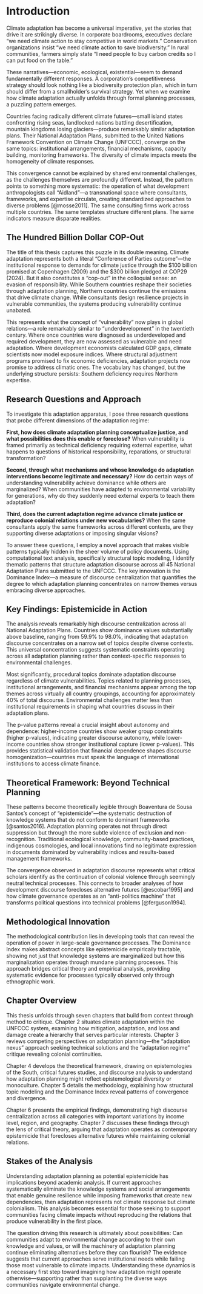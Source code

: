 # Introduction {#sec-intro}

Climate adaptation has become a universal imperative, yet the stories that drive it are strikingly diverse. In corporate boardrooms, executives declare "we need climate action to stay competitive in world markets." Conservation organizations insist "we need climate action to save biodiversity." In rural communities, farmers simply state "I need people to buy carbon credits so I can put food on the table."

These narratives—economic, ecological, existential—seem to demand fundamentally different responses. A corporation's competitiveness strategy should look nothing like a biodiversity protection plan, which in turn should differ from a smallholder's survival strategy. Yet when we examine how climate adaptation actually unfolds through formal planning processes, a puzzling pattern emerges.

Countries facing radically different climate futures—small island states confronting rising seas, landlocked nations battling desertification, mountain kingdoms losing glaciers—produce remarkably similar adaptation plans. Their National Adaptation Plans, submitted to the United Nations Framework Convention on Climate Change (UNFCCC), converge on the same topics: institutional arrangements, financial mechanisms, capacity building, monitoring frameworks. The diversity of climate impacts meets the homogeneity of climate responses.

This convergence cannot be explained by shared environmental challenges, as the challenges themselves are profoundly different. Instead, the pattern points to something more systematic: the operation of what development anthropologists call "Aidland"—a transnational space where consultants, frameworks, and expertise circulate, creating standardized approaches to diverse problems [@mosse2011]. The same consulting firms work across multiple countries. The same templates structure different plans. The same indicators measure disparate realities.

## The Hundred Billion Dollar COP-Out

The title of this thesis captures this puzzle in its double meaning. Climate adaptation represents both a literal "Conference of Parties outcome"—the institutional response to demands for climate justice through the $100 billion promised at Copenhagen (2009) and the $300 billion pledged at COP29 (2024). But it also constitutes a "cop-out" in the colloquial sense: an evasion of responsibility. While Southern countries reshape their societies through adaptation planning, Northern countries continue the emissions that drive climate change. While consultants design resilience projects in vulnerable communities, the systems producing vulnerability continue unabated.

This represents what the concept of "vulnerability" now plays in global relations—a role remarkably similar to "underdevelopment" in the twentieth century. Where once countries were diagnosed as underdeveloped and required development, they are now assessed as vulnerable and need adaptation. Where development economists calculated GDP gaps, climate scientists now model exposure indices. Where structural adjustment programs promised to fix economic deficiencies, adaptation projects now promise to address climatic ones. The vocabulary has changed, but the underlying structure persists: Southern deficiency requires Northern expertise.

## Research Questions and Approach

To investigate this adaptation apparatus, I pose three research questions that probe different dimensions of the adaptation regime:

**First, how does climate adaptation planning conceptualize justice, and what possibilities does this enable or foreclose?** When vulnerability is framed primarily as technical deficiency requiring external expertise, what happens to questions of historical responsibility, reparations, or structural transformation?

**Second, through what mechanisms and whose knowledge do adaptation interventions become legitimate and necessary?** How do certain ways of understanding vulnerability achieve dominance while others are marginalized? When communities have adapted to environmental variability for generations, why do they suddenly need external experts to teach them adaptation?

**Third, does the current adaptation regime advance climate justice or reproduce colonial relations under new vocabularies?** When the same consultants apply the same frameworks across different contexts, are they supporting diverse adaptations or imposing singular visions?

To answer these questions, I employ a novel approach that makes visible patterns typically hidden in the sheer volume of policy documents. Using computational text analysis, specifically structural topic modeling, I identify thematic patterns that structure adaptation discourse across all 45 National Adaptation Plans submitted to the UNFCCC. The key innovation is the Dominance Index—a measure of discourse centralization that quantifies the degree to which adaptation planning concentrates on narrow themes versus embracing diverse approaches.

## Key Findings: Epistemicide in Action

The analysis reveals remarkably high discourse centralization across all National Adaptation Plans. Countries show dominance values substantially above baseline, ranging from 59.9% to 98.0%, indicating that adaptation discourse concentrates on a narrow set of topics despite diverse contexts. This universal concentration suggests systematic constraints operating across all adaptation planning rather than context-specific responses to environmental challenges.

Most significantly, procedural topics dominate adaptation discourse regardless of climate vulnerabilities. Topics related to planning processes, institutional arrangements, and financial mechanisms appear among the top themes across virtually all country groupings, accounting for approximately 40% of total discourse. Environmental challenges matter less than institutional requirements in shaping what countries discuss in their adaptation plans.

The p-value patterns reveal a crucial insight about autonomy and dependence: higher-income countries show weaker group constraints (higher p-values), indicating greater discourse autonomy, while lower-income countries show stronger institutional capture (lower p-values). This provides statistical validation that financial dependence shapes discourse homogenization—countries must speak the language of international institutions to access climate finance.

## Theoretical Framework: Beyond Technical Planning

These patterns become theoretically legible through Boaventura de Sousa Santos's concept of "epistemicide"—the systematic destruction of knowledge systems that do not conform to dominant frameworks [@santos2016]. Adaptation planning operates not through direct suppression but through the more subtle violence of exclusion and non-recognition. Traditional ecological knowledge, community-based practices, indigenous cosmologies, and local innovations find no legitimate expression in documents dominated by vulnerability indices and results-based management frameworks.

The convergence observed in adaptation discourse represents what critical scholars identify as the continuation of colonial violence through seemingly neutral technical processes. This connects to broader analyses of how development discourse forecloses alternative futures [@escobar1995] and how climate governance operates as an "anti-politics machine" that transforms political questions into technical problems [@ferguson1994].

## Methodological Innovation

The methodological contribution lies in developing tools that can reveal the operation of power in large-scale governance processes. The Dominance Index makes abstract concepts like epistemicide empirically tractable, showing not just that knowledge systems are marginalized but how this marginalization operates through mundane planning processes. This approach bridges critical theory and empirical analysis, providing systematic evidence for processes typically observed only through ethnographic work.

## Chapter Overview

This thesis unfolds through seven chapters that build from context through method to critique. Chapter 2 situates climate adaptation within the UNFCCC system, examining how mitigation, adaptation, and loss and damage create a hierarchy that serves particular interests. Chapter 3 reviews competing perspectives on adaptation planning—the "adaptation nexus" approach seeking technical solutions and the "adaptation regime" critique revealing colonial continuities.

Chapter 4 develops the theoretical framework, drawing on epistemologies of the South, critical futures studies, and discourse analysis to understand how adaptation planning might reflect epistemological diversity or monoculture. Chapter 5 details the methodology, explaining how structural topic modeling and the Dominance Index reveal patterns of convergence and divergence.

Chapter 6 presents the empirical findings, demonstrating high discourse centralization across all categories with important variations by income level, region, and geography. Chapter 7 discusses these findings through the lens of critical theory, arguing that adaptation operates as contemporary epistemicide that forecloses alternative futures while maintaining colonial relations.

## Stakes of the Analysis

Understanding adaptation planning as potential epistemicide has implications beyond academic analysis. If current approaches systematically eliminate the knowledge systems and social arrangements that enable genuine resilience while imposing frameworks that create new dependencies, then adaptation represents not climate response but climate colonialism. This analysis becomes essential for those seeking to support communities facing climate impacts without reproducing the relations that produce vulnerability in the first place.

The question driving this research is ultimately about possibilities: Can communities adapt to environmental change according to their own knowledge and values, or will the machinery of adaptation planning continue eliminating alternatives before they can flourish? The evidence suggests that current approaches serve institutional needs while failing those most vulnerable to climate impacts. Understanding these dynamics is a necessary first step toward imagining how adaptation might operate otherwise—supporting rather than supplanting the diverse ways communities navigate environmental change.
